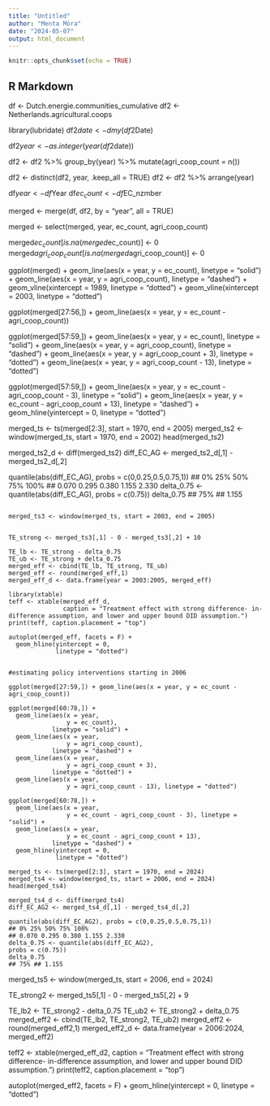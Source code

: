 ---
title: "Untitled"
author: "Menta Móra"
date: "2024-05-07"
output: html_document
---

```{r setup, include=FALSE}
knitr::opts_chunk$set(echo = TRUE)
```

## R Markdown

df <- Dutch.energie.communities_cumulative
df2 <- Netherlands.agricultural.coops

library(lubridate)
df2$date <- dmy(df2$Date)

df2$year <- as.integer(year(df2$date))

df2 <- df2 %>%
  group_by(year) %>%
  mutate(agri_coop_count = n())

df2 <- distinct(df2, year, .keep_all = TRUE)
df2 <- df2 %>% arrange(year)

df$year <- df$Year
df$ec_count <- df$EC_nzmber

merged <- merge(df, df2, by = "year", all = TRUE)

merged <- select(merged, year, ec_count, agri_coop_count)

merged$ec_count[is.na(merged$ec_count)] <- 0
merged$agri_coop_count[is.na(merged$agri_coop_count)] <- 0

ggplot(merged) +
  geom_line(aes(x = year,
                y = ec_count), linetype = "solid") +
  geom_line(aes(x = year,
                y = agri_coop_count), linetype = "dashed") +
  geom_vline(xintercept = 1989,
             linetype = "dotted") +
  geom_vline(xintercept = 2003,
            linetype = "dotted")
             
ggplot(merged[27:56,]) + geom_line(aes(x = year, y = ec_count - agri_coop_count))

ggplot(merged[57:59,]) +
  geom_line(aes(x = year,
                y = ec_count),
            linetype = "solid") +
  geom_line(aes(x = year,
                y = agri_coop_count),
            linetype = "dashed") +
  geom_line(aes(x = year,
                y = agri_coop_count + 3),
            linetype = "dotted") +
  geom_line(aes(x = year,
                y = agri_coop_count - 13), linetype = "dotted")

ggplot(merged[57:59,]) +
  geom_line(aes(x = year,
                y = ec_count - agri_coop_count - 3), linetype = "solid") +
  geom_line(aes(x = year,
                y = ec_count - agri_coop_count + 13),
            linetype = "dashed") +
  geom_hline(yintercept = 0,
             linetype = "dotted")
             
merged_ts <- ts(merged[2:3], start = 1970, end = 2005)
merged_ts2 <- window(merged_ts, start = 1970, end = 2002)
head(merged_ts2)

merged_ts2_d <- diff(merged_ts2)
diff_EC_AG <- merged_ts2_d[,1] - merged_ts2_d[,2]

quantile(abs(diff_EC_AG), probs = c(0,0.25,0.5,0.75,1))
## 0% 25% 50% 75% 100%
## 0.070 0.295 0.380 1.155 2.330 
delta_0.75 <- quantile(abs(diff_EC_AG),
probs = c(0.75)) 
delta_0.75
## 75% ## 1.155
```

merged_ts3 <- window(merged_ts, start = 2003, end = 2005)


TE_strong <- merged_ts3[,1] - 0 - merged_ts3[,2] + 10

TE_lb <- TE_strong - delta_0.75
TE_ub <- TE_strong + delta_0.75
merged_eff <- cbind(TE_lb, TE_strong, TE_ub)
merged_eff <- round(merged_eff,1)
merged_eff_d <- data.frame(year = 2003:2005, merged_eff)

library(xtable)
teff <- xtable(merged_eff_d,
               caption = "Treatment effect with strong difference- in-difference assumption, and lower and upper bound DID assumption.")
print(teff, caption.placement = "top")

autoplot(merged_eff, facets = F) +
  geom_hline(yintercept = 0,
             linetype = "dotted")
             

#estimating policy interventions starting in 2006

ggplot(merged[27:59,]) + geom_line(aes(x = year, y = ec_count - agri_coop_count))

ggplot(merged[60:78,]) +
  geom_line(aes(x = year,
                y = ec_count),
            linetype = "solid") +
  geom_line(aes(x = year,
                y = agri_coop_count),
            linetype = "dashed") +
  geom_line(aes(x = year,
                y = agri_coop_count + 3),
            linetype = "dotted") +
  geom_line(aes(x = year,
                y = agri_coop_count - 13), linetype = "dotted")

ggplot(merged[60:78,]) +
  geom_line(aes(x = year,
                y = ec_count - agri_coop_count - 3), linetype = "solid") +
  geom_line(aes(x = year,
                y = ec_count - agri_coop_count + 13),
            linetype = "dashed") +
  geom_hline(yintercept = 0,
             linetype = "dotted")
             
merged_ts <- ts(merged[2:3], start = 1970, end = 2024)
merged_ts4 <- window(merged_ts, start = 2006, end = 2024)
head(merged_ts4)

merged_ts4_d <- diff(merged_ts4)
diff_EC_AG2 <- merged_ts4_d[,1] - merged_ts4_d[,2]

quantile(abs(diff_EC_AG2), probs = c(0,0.25,0.5,0.75,1))
## 0% 25% 50% 75% 100%
## 0.070 0.295 0.380 1.155 2.330 
delta_0.75 <- quantile(abs(diff_EC_AG2),
probs = c(0.75)) 
delta_0.75
## 75% ## 1.155
```

merged_ts5 <- window(merged_ts, start = 2006, end = 2024)


TE_strong2 <- merged_ts5[,1] - 0 - merged_ts5[,2] + 9

TE_lb2 <- TE_strong2 - delta_0.75
TE_ub2 <- TE_strong2 + delta_0.75
merged_eff2 <- cbind(TE_lb2, TE_strong2, TE_ub2)
merged_eff2 <- round(merged_eff2,1)
merged_eff2_d <- data.frame(year = 2006:2024, merged_eff2)

teff2 <- xtable(merged_eff_d2,
               caption = "Treatment effect with strong difference- in-difference assumption, and lower and upper bound DID assumption.")
print(teff2, caption.placement = "top")

autoplot(merged_eff2, facets = F) +
  geom_hline(yintercept = 0,
             linetype = "dotted")


